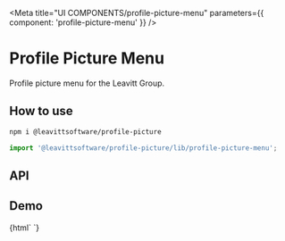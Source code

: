 

<Meta title="UI COMPONENTS/profile-picture-menu" parameters={{ component: 'profile-picture-menu' }} />

# Profile Picture Menu

Profile picture menu for the Leavitt Group.

## How to use

```bash
npm i @leavittsoftware/profile-picture
```

```js
import '@leavittsoftware/profile-picture/lib/profile-picture-menu';
```

## API

<ArgsTable of="profile-picture-menu" />

## Demo

<Canvas withToolbar>
  <Story name="Docs" height="400px">
    {html` <profile-picture-menu style="float:right"> </profile-picture-menu> `}
  </Story>
</Canvas>
